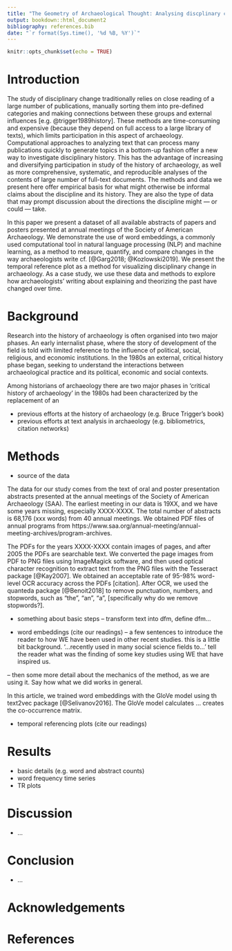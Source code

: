 ```yaml
---
title: "The Geometry of Archaeological Thought: Analysing discplinary change using word embeddings from conference abstracts"
output: bookdown::html_document2
bibliography: references.bib
date: "`r format(Sys.time(), '%d %B, %Y')`"
---
```


```r
knitr::opts_chunk$set(echo = TRUE)
```


# Introduction

The study of disciplinary change traditionally relies on close reading of a large number of publications, manually sorting them into pre-defined categories and making connections between these groups and external influences [e.g. @trigger1989history]. These methods are time-consuming and expensive (because they depend on full access to a large library of texts), which limits participation in this aspect of archaeology. Computational approaches to analyzing text that can process many publications quickly to generate topics in a bottom-up fashion offer a new way to investigate disciplinary history. This has the advantage of increasing and diversifying participation in study of the history of archaeology, as well as  more comprehensive, systematic, and reproducible analyses of the contents of large number of full-text documents. The methods and data we present here offer empirical basis for what might otherwise be informal claims about the discipline and its history. They are also the type of data that may prompt discussion about the directions the discipline might — or could — take.

In this paper we present a dataset of all available abstracts of papers and posters presented at annual meetings of the Society of American Archaeology. We demonstrate the use of word embeddings, a commonly used computational tool in natural language processing (NLP) and machine learning, as a method to measure, quantify, and compare changes in the way archaeologists write cf. [@Garg2018; @Kozlowski2019]. We present the temporal reference plot as a method for visualizing disciplinary change in archaeology. As a case study, we use these data and methods to explore how archaeologists' writing about explaining and theorizing the past have changed over time.

# Background

Research into the history of archaeology is often organised into two major phases. An early internalist phase, where the story of development of the field is told with limited reference to the influence of political, social, religious, and economic institutions. In the 1980s an external, critical history phase began, seeking to understand the interactions between archaeological practice and its political, economic and social contexts.

Among historians of archaeology there are two major phases in  ‘critical history of archaeology’ in the 1980s had been characterized by the replacement of an 

- previous efforts at the history of archaeology (e.g. Bruce Trigger's book)
- previous efforts at text analysis in archaeology (e.g. bibliometrics, citation networks)

# Methods

- source of the data

The data for our study comes from the text of oral and poster presentation abstracts presented at the annual meetings of the Society of American Archaeology (SAA). The earliest meeting in our data is 19XX, and we have some years missing, especially XXXX-XXXX. The total number of abstracts is 68,176 (xxx words) from 40 annual meetings. We obtained PDF files of annual programs from https://www.saa.org/annual-meeting/annual-meeting-archives/program-archives. 

The PDFs for the years XXXX-XXXX contain images of pages, and after 2005 the PDFs are searchable text. We converted the page images from PDF to PNG files using ImageMagick software, and then used optical character recognition to extract text from the PNG files with the Tesseract package [@Kay2007]. We obtained an acceptable rate of 95-98% word-level OCR accuracy across the PDFs [citation]. After OCR, we used the quanteda package  [@Benoit2018] to remove punctuation, numbers, and stopwords, such as "the", "an", "a", [specifically why do we remove stopwords?]. 

- something about basic steps
-- transform text into dfm, define dfm... 

- word embeddings (cite our readings)
-- a few sentences to introduce the reader to how WE have been used in other recent studies. this is a little bit background. '...recently used in many social science fields to...' tell the reader what was the finding of some key studies using WE that have inspired us. 

<!-- There are two major word-level pretrained word embeddings, Word2Vec and Glove according to different methods used for training [@Rong2014; @Pennington2014]. --> 

-- then some more detail about the mechanics of the method, as we are using it. Say how what we did works in general. 

In this article, we trained word embeddings with the GloVe model using th text2vec package [@Selivanov2016]. The GloVe model calculates ... creates the co-occurrence matrix. 

- temporal referencing plots (cite our readings)

# Results

- basic details (e.g. word and abstract counts)
- word frequency time series
- TR plots

# Discussion

- ...

# Conclusion

- ...

# Acknowledgements

# References 

<!--- use the bib file --> 



